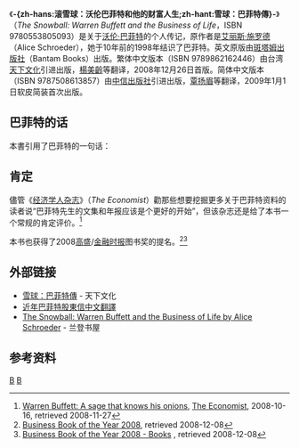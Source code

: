 {{noteTA
|1=zh-hans:艾丽斯·施罗德; zh-cn:艾丽斯·施罗德; zh-tw:艾莉斯·施洛德;
|2=zh:蓋茨;zh-hans:盖茨;zh-cn:盖茨;zh-hk:蓋茨;zh-tw:蓋茲;
|3=zh-hans:福布斯;zh-cn:福布斯;zh-hk:福布斯;zh-tw:富比士;
}}

{{Infobox Book
| name          = 《滚雪球：巴菲特和他的财富人生》
| title_orig    = ''The Snowball: Warren Buffett and the Business of Life''
| translator    = [[覃扬眉|覃扬眉]]等([[简体中文|简]])；[[楊美齡|楊美齡]]等([[繁体中文|繁]])
| image         = The Snowball - Warren Buffett and the Business of Life bookcover.jpg
| image_caption = 简体中文首版封面
| author        = [[艾丽斯·施罗德|艾丽斯·施罗德]]
| illustrator   =
| cover_artist  =
| language      = [[中文|中文]]译本
| subject       = [[传记|传记]] 
| publisher     = [[中信出版社|中信出版社]]([[简体中文|简]])/[[天下文化|天下文化]]([[繁体中文|繁]])
| pages         = 378
| release_date= 2009年1月1日简中版；2008年12月26日繁中版
}}

《'''-{zh-hans:滚雪球：沃伦巴菲特和他的财富人生;zh-hant:雪球：巴菲特傳}-'''》（''The Snowball: Warren Buffett and the Business of Life''，ISBN 9780553805093）是关于[[沃伦·巴菲特|沃伦·巴菲特]]的个人传记，原作者是[[艾丽斯·施罗德|艾丽斯·施罗德]]（Alice Schroeder），她于10年前的1998年结识了巴菲特。英文原版由[[斑塔姆出版社|斑塔姆出版社]]（Bantam Books）出版。繁体中文版本（ISBN 9789862162446）由台湾[[天下文化|天下文化]]引进出版，[[楊美齡|楊美齡]]等翻译，2008年12月26日首版。简体中文版本（ISBN 9787508613857）由[[中信出版社|中信出版社]]引进出版，[[覃扬眉|覃扬眉]]等翻译，2009年1月1日软皮简装首次出版。

==巴菲特的话==
本書引用了巴菲特的一句话：{{cquote|Life is like a snowball. The important thing is finding wet snow and a really long hill.<br /><center>-{zh-hant:（人生就像滚雪球。最重要之事是發現足夠濕的雪和長長的坡。）;zh-hans:（人生就像滚雪球。最重要之事是發現足夠濕的雪和長長的坡。）;}-</center>}}

==肯定==
儘管《[[經濟學人|经济学人杂志]]》（''The Economist''）勸那些想要挖掘更多关于巴菲特资料的读者说“巴菲特先生的文集和年报应该是个更好的开始”，但该杂志还是给了本书一个常规的肯定评价。<ref>[http://www.economist.com/books/displaystory.cfm?story_id=12414924 Warren Buffett: A sage that knows his onions], [[The_Economist|The Economist]], 2008-10-16, retrieved 2008-11-27</ref>

本书也获得了2008[[高盛|高盛]]/[[金融时报_(英国)|金融时报]]图书奖的提名。<ref>[http://www.ft.com/indepth/bookaward2008 Business Book of the Year 2008], retrieved 2008-12-08</ref><ref>[http://www.ft.com/cms/2729dac2-840e-11dd-bf00-000077b07658.html Business Book of the Year 2008 - Books] {{webarchive|url=https://web.archive.org/web/20090514002654/http://www.ft.com/cms/2729dac2-840e-11dd-bf00-000077b07658.html |date=2009-05-14 }}, retrieved 2008-12-08</ref>

==外部链接==
*[https://bookzone.cwgv.com.tw/books/BCB652 雪球：巴菲特傳] - 天下文化{{zh-tw}}
*[https://web.archive.org/web/20110823094613/http://www.mfn.com.tw/Buffett.htm  近年巴菲特股東信中文翻譯]
*[http://www.randomhouse.com/bantamdell/snowball/ The Snowball: Warren Buffett and the Business of Life by Alice Schroeder] - 兰登书屋{{en}}

==参考资料==
{{reflist}} 

[[Category:2008年書籍|B]]
[[Category:传记|B]]
